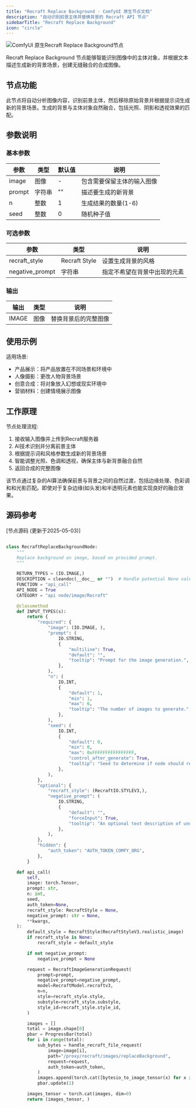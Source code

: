 ```yaml
---
title: "Recraft Replace Background - ComfyUI 原生节点文档"
description: "自动识别前景主体并替换背景的 Recraft API 节点"
sidebarTitle: "Recraft Replace Background"
icon: "circle"
---
```


![ComfyUI 原生Recraft Replace Background节点](/images/tutorial/api_nodes/recraft/recraft-replace-background.jpg)

Recraft Replace Background 节点能够智能识别图像中的主体对象，并根据文本描述生成新的背景场景，创建无缝融合的合成图像。

## 节点功能

此节点将自动分析图像内容，识别前景主体，然后移除原始背景并根据提示词生成新的背景场景。生成的背景与主体对象自然融合，包括光照、阴影和透视效果的匹配。

## 参数说明

### 基本参数

| 参数 | 类型 | 默认值 | 说明 |
|-----|-----|-------|------|
| image | 图像 | - | 包含需要保留主体的输入图像 |
| prompt | 字符串 | "" | 描述要生成的新背景 |
| n | 整数 | 1 | 生成结果的数量(1-6) |
| seed | 整数 | 0 | 随机种子值 |

### 可选参数

| 参数 | 类型 | 说明 |
|-----|-----|------|
| recraft_style | Recraft Style | 设置生成背景的风格 |
| negative_prompt | 字符串 | 指定不希望在背景中出现的元素 |

### 输出

| 输出 | 类型 | 说明 |
|-----|-----|------|
| IMAGE | 图像 | 替换背景后的完整图像 |

## 使用示例

适用场景:

- 产品展示：将产品放置在不同场景和环境中
- 人像摄影：更改人物背景场景
- 创意合成：将对象放入幻想或现实环境中
- 营销材料：创建情境展示图像

## 工作原理

节点处理流程:

1. 接收输入图像并上传到Recraft服务器
2. AI技术识别并分离前景主体
3. 根据提示词和风格参数生成新的背景场景
4. 智能调整光照、色调和透视，确保主体与新背景融合自然
5. 返回合成的完整图像

该节点通过复杂的AI算法确保前景与背景之间的自然过渡，包括边缘处理、色彩调和和光影匹配。即使对于复杂边缘(如头发)和半透明元素也能实现良好的融合效果。

## 源码参考

[节点源码 (更新于2025-05-03)] 
```python

class RecraftReplaceBackgroundNode:
    """
    Replace background on image, based on provided prompt.
    """

    RETURN_TYPES = (IO.IMAGE,)
    DESCRIPTION = cleandoc(__doc__ or "")  # Handle potential None value
    FUNCTION = "api_call"
    API_NODE = True
    CATEGORY = "api node/image/Recraft"

    @classmethod
    def INPUT_TYPES(s):
        return {
            "required": {
                "image": (IO.IMAGE, ),
                "prompt": (
                    IO.STRING,
                    {
                        "multiline": True,
                        "default": "",
                        "tooltip": "Prompt for the image generation.",
                    },
                ),
                "n": (
                    IO.INT,
                    {
                        "default": 1,
                        "min": 1,
                        "max": 6,
                        "tooltip": "The number of images to generate.",
                    },
                ),
                "seed": (
                    IO.INT,
                    {
                        "default": 0,
                        "min": 0,
                        "max": 0xFFFFFFFFFFFFFFFF,
                        "control_after_generate": True,
                        "tooltip": "Seed to determine if node should re-run; actual results are nondeterministic regardless of seed.",
                    },
                ),
            },
            "optional": {
                "recraft_style": (RecraftIO.STYLEV3,),
                "negative_prompt": (
                    IO.STRING,
                    {
                        "default": "",
                        "forceInput": True,
                        "tooltip": "An optional text description of undesired elements on an image.",
                    },
                ),
            },
            "hidden": {
                "auth_token": "AUTH_TOKEN_COMFY_ORG",
            },
        }

    def api_call(
        self,
        image: torch.Tensor,
        prompt: str,
        n: int,
        seed,
        auth_token=None,
        recraft_style: RecraftStyle = None,
        negative_prompt: str = None,
        **kwargs,
    ):
        default_style = RecraftStyle(RecraftStyleV3.realistic_image)
        if recraft_style is None:
            recraft_style = default_style

        if not negative_prompt:
            negative_prompt = None

        request = RecraftImageGenerationRequest(
            prompt=prompt,
            negative_prompt=negative_prompt,
            model=RecraftModel.recraftv3,
            n=n,
            style=recraft_style.style,
            substyle=recraft_style.substyle,
            style_id=recraft_style.style_id,
        )

        images = []
        total = image.shape[0]
        pbar = ProgressBar(total)
        for i in range(total):
            sub_bytes = handle_recraft_file_request(
                image=image[i],
                path="/proxy/recraft/images/replaceBackground",
                request=request,
                auth_token=auth_token,
            )
            images.append(torch.cat([bytesio_to_image_tensor(x) for x in sub_bytes], dim=0))
            pbar.update(1)

        images_tensor = torch.cat(images, dim=0)
        return (images_tensor, )

```